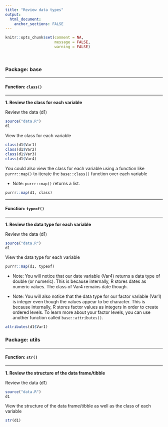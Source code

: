 ```yaml
---
title: "Review data types"
output: 
  html_document:
    anchor_sections: FALSE
---
```


```r
knitr::opts_chunk$set(comment = NA,
                      message = FALSE,
                      warning = FALSE)
```

<br>

### Package: base

---

#### Function: `class()`

---

**1\. Review the class for each variable**

Review the data (d1)

```r

source("data.R")
d1

```

View the class for each variable

```r

class(d1$Var1)
class(d1$Var2)
class(d1$Var3)
class(d1$Var4)

```

You could also view the class for each variable using a function like `purrr::map()` to iterate the `base::class()` function over each variable

* Note: `purrr::map()` returns a list.

```r

purrr::map(d1, class)

```

---

#### Function: `typeof()`

---

**1\. Review the data type for each variable**

Review the data (d1)

```r

source("data.R")
d1

```

View the data type for each variable


```r

purrr::map(d1, typeof)

```

* Note: You will notice that our date variable (Var4) returns a data type of double (or numeric). This is because internally, R stores dates as numeric values. The class of Var4 remains date though.

* Note: You will also notice that the data type for our factor variable (Var1) is integer even though the values appear to be character. This is because internally, R stores factor values as integers in order to create ordered levels. To learn more about your factor levels, you can use another function called `base::attributes()`.

```r

attributes(d1$Var1)

```


### Package: utils

---

#### Function: `str()`

---

**1\. Review the structure of the data frame/tibble**

Review the data (d1)

```r

source("data.R")
d1

```

View the structure of the data frame/tibble as well as the class of each variable

```r

str(d1)

```
